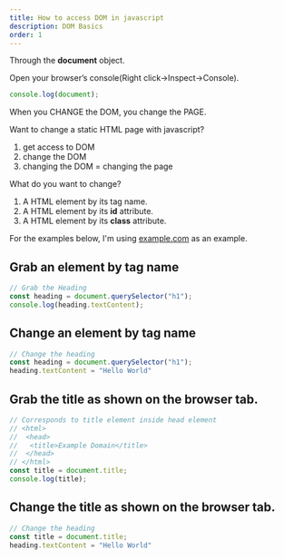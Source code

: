 ```yaml
---
title: How to access DOM in javascript
description: DOM Basics
order: 1
---
```


Through the **document** object.

Open your browser’s console(Right click->Inspect->Console).

```js
console.log(document);
```




<Aside>
When you CHANGE the DOM, you change the PAGE. 

Want to change a static HTML page with javascript?

1. get access to DOM
2. change the DOM
3. changing the DOM = changing the page

What do you want to change?
1. A HTML element by its tag name.
2. A HTML element by its **id** attribute.
3. A HTML element by its **class** attribute.
</Aside>





For the examples below, I'm using <a target="_blank" href="https://example.com">example.com</a> as an example.
## Grab an element by tag name

```js title="grab.js"
// Grab the Heading
const heading = document.querySelector("h1");
console.log(heading.textContent);
```

## Change an element by tag name

```js title="change.js"
// Change the heading
const heading = document.querySelector("h1");
heading.textContent = "Hello World"
```

## Grab the title as shown on the browser tab.

```js title="title.js"
// Corresponds to title element inside head element 
// <html>
//  <head>
//   <title>Example Domain</title>
//  </head>
// </html>
const title = document.title;
console.log(title);
```

## Change the title as shown on the browser tab.
```js title="set_title.js"
// Change the heading
const title = document.title;
heading.textContent = "Hello World"
```




